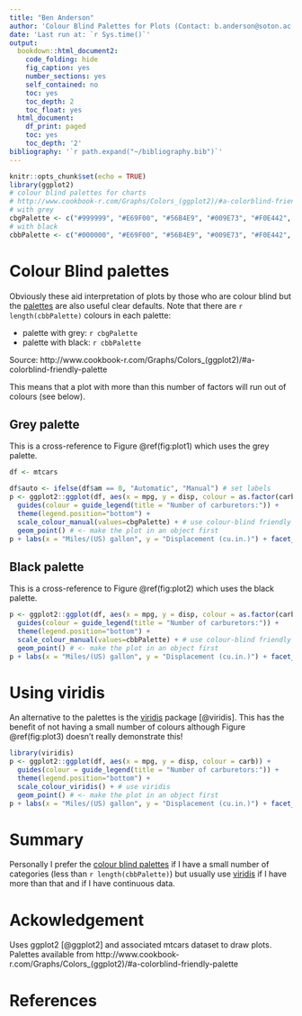 ```yaml
---
title: "Ben Anderson"
author: 'Colour Blind Palettes for Plots (Contact: b.anderson@soton.ac.uk, `@dataknut`)'
date: 'Last run at: `r Sys.time()`'
output:
  bookdown::html_document2:
    code_folding: hide
    fig_caption: yes
    number_sections: yes
    self_contained: no
    toc: yes
    toc_depth: 2
    toc_float: yes
  html_document:
    df_print: paged
    toc: yes
    toc_depth: '2'
bibliography: '`r path.expand("~/bibliography.bib")`'
---
```


```r
knitr::opts_chunk$set(echo = TRUE)
library(ggplot2)
# colour blind palettes for charts
# http://www.cookbook-r.com/Graphs/Colors_(ggplot2)/#a-colorblind-friendly-palette
# with grey
cbgPalette <- c("#999999", "#E69F00", "#56B4E9", "#009E73", "#F0E442", "#0072B2", "#D55E00", "#CC79A7")
# with black
cbbPalette <- c("#000000", "#E69F00", "#56B4E9", "#009E73", "#F0E442", "#0072B2", "#D55E00", "#CC79A7")
```

# Colour Blind palettes

Obviously these aid interpretation of plots by those who are colour blind but the [palettes](http://www.cookbook-r.com/Graphs/Colors_(ggplot2)/#a-colorblind-friendly-palette) are also useful clear defaults. Note that there are `r length(cbbPalette)` colours in each palette:

 * palette with grey: `r cbgPalette` 
 * palette with black: `r cbbPalette` 

Source: http://www.cookbook-r.com/Graphs/Colors_(ggplot2)/#a-colorblind-friendly-palette

This means that a plot with more than this number of factors will run out of colours (see below).

## Grey palette

This is a cross-reference to Figure \@ref(fig:plot1) which uses the grey palette.

```r
df <- mtcars

df$auto <- ifelse(df$am == 0, "Automatic", "Manual") # set labels
p <- ggplot2::ggplot(df, aes(x = mpg, y = disp, colour = as.factor(carb))) +
  guides(colour = guide_legend(title = "Number of carburetors:")) +
  theme(legend.position="bottom") +
  scale_colour_manual(values=cbgPalette) + # use colour-blind friendly grey palette
  geom_point() # <- make the plot in an object first
p + labs(x = "Miles/(US) gallon", y = "Displacement (cu.in.)") + facet_grid(auto ~ .) # <- draw the plot and add more features
```

## Black palette

This is a cross-reference to Figure \@ref(fig:plot2) which uses the black palette.

```r


p <- ggplot2::ggplot(df, aes(x = mpg, y = disp, colour = as.factor(carb))) +
  guides(colour = guide_legend(title = "Number of carburetors:")) +
  theme(legend.position="bottom") +
  scale_colour_manual(values=cbbPalette) + # use colour-blind friendly grey palette
  geom_point() # <- make the plot in an object first
p + labs(x = "Miles/(US) gallon", y = "Displacement (cu.in.)") + facet_grid(auto ~ .) # <- draw the plot and add more features
```

# Using viridis

An alternative to the palettes is the [viridis](https://cran.r-project.org/web/packages/viridis/vignettes/intro-to-viridis.html) package [@viridis]. This has the benefit of not having a small number of colours although Figure \@ref(fig:plot3) doesn't really demonstrate this!

```r
library(viridis)
p <- ggplot2::ggplot(df, aes(x = mpg, y = disp, colour = carb)) +
  guides(colour = guide_legend(title = "Number of carburetors:")) +
  theme(legend.position="bottom") +
  scale_colour_viridis() + # use viridis
  geom_point() # <- make the plot in an object first
p + labs(x = "Miles/(US) gallon", y = "Displacement (cu.in.)") + facet_grid(auto ~ .) # <- draw the plot and add more features
```

# Summary

Personally I prefer the [colour blind palettes](http://www.cookbook-r.com/Graphs/Colors_(ggplot2)/#a-colorblind-friendly-palette) if I have a small number of categories (less than `r length(cbbPalette)`) but usually use [viridis](https://cran.r-project.org/web/packages/viridis/vignettes/intro-to-viridis.html) if I have more than that and if I have continuous data.

# Ackowledgement
Uses ggplot2 [@ggplot2] and associated mtcars dataset to draw plots. Palettes available from http://www.cookbook-r.com/Graphs/Colors_(ggplot2)/#a-colorblind-friendly-palette

# References
